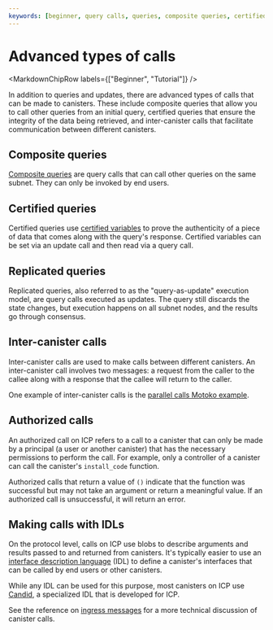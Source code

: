 ```yaml
---
keywords: [beginner, query calls, queries, composite queries, certified queries, replicated queries, inter-canister calls, intercanister, authorized calls, calls with candid, calls with idl]
---
```



# Advanced types of calls

<MarkdownChipRow labels={["Beginner", "Tutorial"]} />

In addition to queries and updates, there are advanced types of calls that can be made to canisters. These include composite queries that allow you to call other queries from an initial query, certified queries that ensure the integrity of the data being retrieved, and inter-canister calls that facilitate communication between different canisters.

## Composite queries

[Composite queries](/docs/building-apps/interact-with-canisters/query-calls) are query calls that can call other queries on the same <GlossaryTooltip>subnet</GlossaryTooltip>. They can only be invoked by end users.

## Certified queries

Certified queries use [certified variables](/docs/references/samples/motoko/cert-var/) to prove the authenticity of a piece of data that comes along with the query's response. Certified variables can be set via an update call and then read via a query call.

## Replicated queries

Replicated queries, also referred to as the "query-as-update" execution model, are query calls executed as updates. The query still discards the state changes, but execution happens on all subnet nodes, and the results go through consensus.

## Inter-canister calls

Inter-canister calls are used to make calls between different canisters. An inter-canister call involves two messages: a request from the caller to the callee along with a response that the callee will return to the caller.

One example of inter-canister calls is the [parallel calls Motoko example](https://github.com/dfinity/examples/tree/master/motoko/parallel_calls).

## Authorized calls

An authorized call on ICP refers to a call to a canister that can only be made by a principal (a user or another canister) that has the necessary permissions to perform the call. For example, only a controller of a canister can call the canister's `install_code` function.

Authorized calls that return a value of `()` indicate that the function was successful but may not take an argument or return a meaningful value. If an authorized call is unsuccessful, it will return an error.

## Making calls with IDLs

On the protocol level, calls on ICP use blobs to describe arguments and results passed to and returned from canisters. It's typically easier to use an [interface description language](https://en.wikipedia.org/wiki/Interface_description_language) (IDL) to define a canister's interfaces that can be called by end users or other canisters.

While any IDL can be used for this purpose, most canisters on ICP use [Candid](/docs/building-apps/interact-with-canisters/candid/candid-concepts), a specialized IDL that is developed for ICP.

See the reference on [ingress messages](/docs/building-apps/interact-with-dapps/advanced-calls) for a more technical discussion of canister calls.
